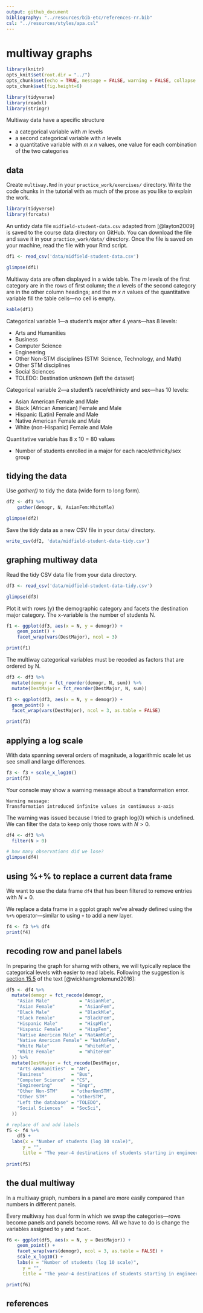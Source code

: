 ```yaml
---
output: github_document
bibliography: "../resources/bib-etc/references-rr.bib"
csl: "../resources/styles/apa.csl"
--- 
```



# multiway graphs

```r
library(knitr)
opts_knit$set(root.dir = "../")
opts_chunk$set(echo = TRUE, message = FALSE, warning = FALSE, collapse = TRUE, fig.keep = 'high')
opts_chunk$set(fig.height=6)
```


```r
library(tidyverse)
library(readxl)
library(stringr)
```

Multiway data have a specific structure

- a categorical variable with *m* levels
- a second categorical variable with *n* levels 
- a quantitative variable with  *m x n* values, one value for each combination of the two categories


## data

Create `multiway.Rmd` in your `practice_work/exercises/` directory. Write the code chunks in the tutorial with as much of the prose as you like  to explain the work. 

```r
library(tidyverse)
library(forcats)
```

An untidy data file `midfield-student-data.csv` adapted from [@layton2009] is saved to the course data directory on GitHub. You can download the file and save it in your `practice_work/data/` directory. Once the file is saved on your machine, read the file with your Rmd script. 

```r
df1 <- read_csv('data/midfield-student-data.csv')

glimpse(df1)
```

Multiway data are often displayed in a wide table. The *m* levels of the first category are in the rows of first column; the *n* levels of the second category are in the other column headings; and the *m x n* values of the quantitative variable fill the table cells---no cell is empty. 

```r
kable(df1)
```

Categorical variable 1---a student's major after 4 years---has 8 levels: 

- Arts and Humanities
- Business
- Computer Science
- Engineering
- Other Non-STM disciplines (STM: Science, Technology, and Math)
- Other STM disciplines
- Social Sciences
- TOLEDO: Destination unknown (left the dataset)

Categorical variable 2---a student's race/ethinicty and sex---has 10 levels: 

- Asian American Female and Male
- Black (African American) Female and Male
- Hispanic (Latin) Female and Male
- Native American Female and Male
- White (non-Hispanic) Female and Male

Quantitative variable has 8 x 10 = 80 values 

- Number of students enrolled in a major for each race/ethnicity/sex group 



## tidying the data 

Use *gather()* to tidy the data (wide form to long form).

```r
df2 <- df1 %>%
	gather(demogr, N, AsianFem:WhiteMle)

glimpse(df2)
```

Save the tidy data as a new CSV file in your `data/` directory. 

```r
write_csv(df2, 'data/midfield-student-data-tidy.csv')
```




## graphing multiway data

Read the tidy CSV data file from your data directory.

```r
df3 <- read_csv('data/midfield-student-data-tidy.csv')

glimpse(df3)
```

Plot it with rows (y) the demographic category and facets the destination major category. The x-variable is the number of students N. 


```r
f1 <- ggplot(df3, aes(x = N, y = demogr)) +
	geom_point() +
	facet_wrap(vars(DestMajor), ncol = 3)

print(f1)
```

The multiway categorical variables must be recoded as factors that are ordered by N. 

```r
df3 <- df3 %>% 
  mutate(demogr = fct_reorder(demogr, N, sum)) %>%
  mutate(DestMajor = fct_reorder(DestMajor, N, sum))
```

```r
f3 <- ggplot(df3, aes(x = N, y = demogr)) +
  geom_point() +
  facet_wrap(vars(DestMajor), ncol = 3, as.table = FALSE)

print(f3)
```





## applying a log scale

With data spanning several orders of magnitude, a logarithmic scale let us see small and large differences.

```r
f3 <- f3 + scale_x_log10()
print(f3)
```

Your console may show a warning message about a transformation error. 

```
Warning message:
Transformation introduced infinite values in continuous x-axis 
```

The warning was issued because I tried to graph log(0) which is undefined. We can filter the data to keep only those rows with $N > 0$.

```r
df4 <- df3 %>%
  filter(N > 0)

# how many observations did we lose?
glimpse(df4)
```






## using %+% to replace a current data frame

We want to use the data frame `df4` that has been filtered to remove entries with $N = 0$.

We replace a data frame in a ggplot graph we've already defined using the `%+%` operator---similar to using `+` to add a new layer.

```r
f4 <- f3 %+% df4 
print(f4)
```




## recoding row and panel labels

In preparing the graph for sharng with others, we will typically replace the categorical levels with easier to read labels. Following the suggestion is [section 15.5](http://r4ds.had.co.nz/factors.html#modifying-factor-levels) of the text [@wickhamgrolemund2016]:


```r
df5 <- df4 %>% 
  mutate(demogr = fct_recode(demogr,
    "Asian Male"           = "AsianMle",
    "Asian Female"         = "AsianFem",
    "Black Male"           = "BlackMle",
    "Black Female"         = "BlackFem",
    "Hispanic Male"        = "HispMle",
    "Hispanic Female"      = "HispFem",
    "Native American Male" = "NatAmMle",
    "Native American Female" = "NatAmFem", 
    "White Male"           = "WhiteMle",
    "White Female"         = "WhiteFem"
  )) %>% 
  mutate(DestMajor = fct_recode(DestMajor,
    "Arts &Humanities"  = "AH",
    "Business"          = "Bus",
    "Computer Science"  = "CS",
    "Engineering"       = "Engr",
    "Other Non-STM"     = "otherNonSTM",
    "Other STM"         = "otherSTM",
    "Left the database" = "TOLEDO",
    "Social Sciences"   = "SocSci", 
  ))

# replace df and add labels 
f5 <- f4 %+%
	df5 +
  labs(x = "Number of students (log 10 scale)", 
      y = "", 
      title = "The year-4 destinations of students starting in engineering")
	
print(f5)
```





## the dual multiway

In a multiway graph, numbers in a panel are more easily compared than numbers in different panels. 

Every multiway has dual form in which we swap the categories---rows become panels and panels become rows. All we have to do is change the variables assigned to `y` and `facet`. 


```r
f6 <- ggplot(df5, aes(x = N, y = DestMajor)) +
	geom_point() +
	facet_wrap(vars(demogr), ncol = 3, as.table = FALSE) +
	scale_x_log10() + 
	labs(x = "Number of students (log 10 scale)", 
      y = "", 
      title = "The year-4 destinations of students starting in engineering")

print(f6)
```










## references

<div id="refs"></div>



<!-- other stuff can go after -->



